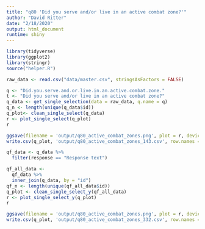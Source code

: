 ```yaml
---
title: "q80 'Did you serve and/or live in an active combat zone?'"
author: "David Ritter"
date: "2/18/2020"
output: html_document
runtime: shiny
---
```


```r
library(tidyverse)
library(ggplot2)
library(stringr)
source("helper.R")
```

```r
raw_data <- read.csv("data/master.csv", stringsAsFactors = FALSE)
```

```r
q <- "Did.you.serve.and.or.live.in.an.active.combat.zone."
t <- "Did you serve and/or live in an active combat zone?"
q_data <- get_single_selection(data = raw_data, q.name = q)
q_n <- length(unique(q_data$id))
q_plot<- clean_single_select(q_data)
r <- plot_single_select(q_plot)
r
```

```r
ggsave(filename = 'output/q80_active_combat_zones.png', plot = r, device = 'png')
write.csv(q_plot, 'output/q80_active_combat_zones_143.csv', row.names = FALSE)
```

```r
qf_data <- q_data %>%
  filter(response == "Response text")
```

```r
qf_all_data <- 
  qf_data %>%
  inner_join(q_data, by = "id")
qf_n <- length(unique(qf_all_data$id))
q_plot <- clean_single_select_y(qf_all_data)
r <- plot_single_select_y(q_plot)
r
```

```r
ggsave(filename = 'output/q80_active_combat_zones.png', plot = r, device = 'png')
write.csv(q_plot, 'output/q80_active_combat_zones_332.csv', row.names = FALSE)
```